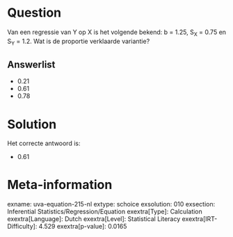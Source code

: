 Question
========

Van een regressie van Y op X is het volgende bekend: b = 1.25, S~X~ =
0.75 en S~Y~ = 1.2. Wat is de proportie verklaarde variantie?

Answerlist
----------

* 0.21
* 0.61
* 0.78

Solution
========

Het correcte antwoord is: 

* 0.61

Meta-information
================
exname: uva-equation-215-nl
extype: schoice
exsolution: 010
exsection: Inferential Statistics/Regression/Equation
exextra[Type]: Calculation
exextra[Language]: Dutch
exextra[Level]: Statistical Literacy
exextra[IRT-Difficulty]: 4.529
exextra[p-value]: 0.0165
